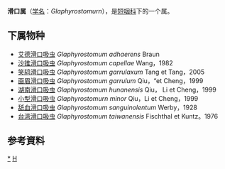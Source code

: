 {{Automatic Taxobox
| taxon = Glaphyrostomurn
| authority = Braun
}}

'''滑口属'''（[[学名|学名]]：''Glaphyrostomurn''），是[[短咽科|短咽科]]下的一个属。

==下属物种==
* [[艾德滑口吸虫|艾德滑口吸虫]] ''Glaphyrostomum adhaerens'' Braun
* [[沙锥滑口吸虫|沙锥滑口吸虫]] ''Glaphyrostomum capellae'' Wang，1982
* [[笑鸫滑口吸虫|笑鸫滑口吸虫]] ''Glaphyrostomum garrulaxum'' Tang et Tang，2005
* [[画眉滑口吸虫|画眉滑口吸虫]] ''Glaphyrostomum garrulum'' Qiu，“et Cheng，1999
* [[湖南滑口吸虫|湖南滑口吸虫]] ''Glaphyrostomum hunanensis'' Qiu， Li et Cheng，1999
* [[小型滑口吸虫|小型滑口吸虫]] ''Glaphyrostomurn minor'' Qiu，Li et Cheng，1999
* [[舐血滑口吸虫|舐血滑口吸虫]] ''Glaphyrostomum sanguinolentum'' Werby，1928
* [[台湾滑口吸虫|台湾滑口吸虫]] ''Glaphyrostomum taiwanensis'' Fischthal et Kuntz。1976

==参考資料==
{{reflist}}

{{taxonbar}}
[[Category:_滑口属|*]]
[[Category:_短咽科|H]]